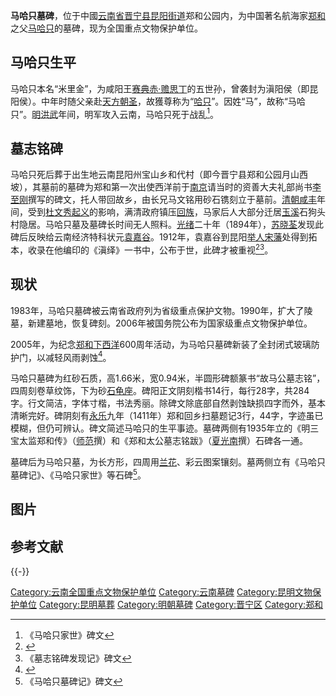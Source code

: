 {{文物保护单位
| 级别 = 全国
| 名称 = 马哈只墓碑
| 图片 = [[File:The_Tomb_Stone_of_Ma_Hajji.jpg|250px]]
| 编号 = 6-863
| 分类 = 石窟寺及石刻
| 时代 = [[明朝|明]]
| 所在 = [[云南省|云南省]][[晋宁县|晋宁县]]
| 登录 = 2006年
| Cat = 云南全国重点文物保护单位
}}
'''马哈只墓碑'''，位于中國[[云南省|云南省]][[晋宁县|晋宁县]][[昆阳街道|昆阳街道]]郑和公园内，为中国著名航海家[[郑和|郑和]]之父[[马哈只|马哈只]]的墓碑，现为全国重点文物保护单位。
==马哈只生平==
马哈只本名“米里金”，为咸阳王[[赛典赤·赡思丁|赛典赤·赡思丁]]的五世孙，曾袭封为滇阳侯（即昆阳侯）。中年时随父亲赴[[天方|天方]][[朝圣|朝圣]]，故獲尊称为“[[哈只|哈只]]”。因姓“马”，故称“马哈只”。[[明朝|明]][[洪武|洪武]]年间，明军攻入云南，马哈只死于战乱<ref>《马哈只家世》碑文</ref>。
==墓志铭碑==
{{wikisource|郑和父馬哈只墓誌銘}}
马哈只死后葬于出生地云南昆阳州宝山乡和代村（即今晋宁县郑和公园月山西坡），其墓前的墓碑为郑和第一次出使西洋前于[[南京|南京]]请当时的资善大夫礼部尚书[[李至刚|李至刚]]撰写的碑文，托人带回故乡，由长兄马文铭用砂石镌刻立于墓前。[[清朝|清朝]][[咸丰_(年号)|咸丰]]年间，受到[[杜文秀起义|杜文秀起义]]的影响，满清政府镇压[[回族|回族]]，马家后人大部分迁居[[玉溪|玉溪]]石狗头村隐居。马哈只墓及墓碑长时间无人照料。[[光绪|光绪]]二十年（1894年），[[苏晓荃|苏晓荃]]发现此碑后反映给云南经济特科状元[[袁嘉谷|袁嘉谷]]。1912年，袁嘉谷到昆阳[[举人|举人]][[宋藩|宋藩]]处得到拓本，收录在他编印的《滇绎》一书中，公布于世，此碑才被重视<ref name="multiple">{{cite web | language = zh | publisher = 网易 | title = 马哈只墓碑装上全封闭玻璃防护门(组图) | url = http://news.163.com/11/0812/09/7B8CK0JB00014AED.html | author =  | date = 2011-08-12 | accessdate = 2011-11-07 }}{{Dead link|date=2020年1月 |bot=InternetArchiveBot |fix-attempted=yes }}</ref><ref>《墓志铭碑发现记》碑文</ref>。

==现状==
1983年，马哈只墓碑被云南省政府列为省级重点保护文物。1990年，扩大了陵墓，新建墓地，恢复碑刻。2006年被国务院公布为国家级重点文物保护单位。

2005年，为纪念[[郑和下西洋|郑和下西洋]]600周年活动，为马哈只墓碑新装了全封闭式玻璃防护门，以减轻风雨剥蚀<ref name="multiple">{{cite web | language = zh | publisher = 网易 | title = 马哈只墓碑装上全封闭玻璃防护门(组图) | url = http://news.163.com/11/0812/09/7B8CK0JB00014AED.html | author =  | date = 2011-08-12 | accessdate = 2011-11-07 }}{{Dead link|date=2020年1月 |bot=InternetArchiveBot |fix-attempted=yes }}</ref>。

马哈只墓碑为红砂石质，高1.66米，宽0.94米，半圆形碑额篆书“故马公墓志铭”，四周刻卷草纹饰，下为砂[[赑屃|石龟座]]。碑阳正文阴刻楷书14行，每行28字，共284字。行文简洁，字体寸楷，书法秀丽。除碑文除底部自然剥蚀缺损四字而外，基本清晰完好。碑阴刻有[[永乐_(明朝)|永乐]]九年（1411年）郑和回乡扫墓题记3行，44字，字迹虽已模糊，但仍可辨认。碑文简述马哈只的生平事迹。墓碑两侧有1935年立的《明三宝太监郑和传》（[[师范|师范]]撰）和《郑和太公墓志铭跋》（[[夏光南|夏光南]]撰）石碑各一通。

墓碑后为马哈只墓，为长方形，四周用[[兰花|兰花]]、彩云图案镶刻。墓两侧立有《马哈只墓碑记》、《马哈只家世》等石碑<ref>《马哈只墓碑记》碑文</ref>。

==图片==
{{gallery
|height=200|width=200|lines=1
|File:The Tomb of Ma Hajji.jpg|马哈只墓
|File:墓志铭碑发现记.jpg|墓志铭碑发现记
|File:昆阳马哈只碑跋.jpg|昆阳马哈只碑跋
|File:马哈只墓碑记.jpg|马哈只墓碑记
|File:马哈只家世.jpg|马哈只家世
}}
==参考文献==
{{Reflist}}

{{-}}
{{云南全国重点文物保护单位}}
[[Category:云南全国重点文物保护单位|Category:云南全国重点文物保护单位]]
[[Category:云南墓碑|Category:云南墓碑]]
[[Category:昆明文物保护单位|Category:昆明文物保护单位]]
[[Category:昆明墓葬|Category:昆明墓葬]]
[[Category:明朝墓碑|Category:明朝墓碑]]
[[Category:晋宁区|Category:晋宁区]]
[[Category:郑和|Category:郑和]]